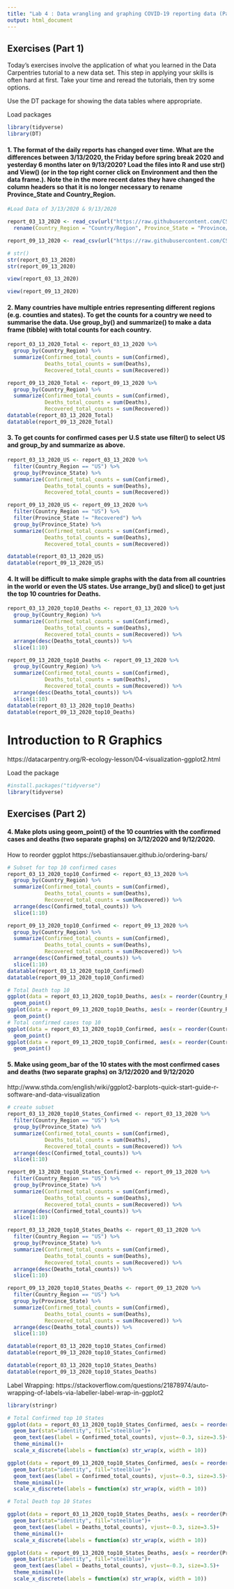 ```yaml
---
title: "Lab 4 : Data wrangling and graphing COVID-19 reporting data (Part 1)"
output: html_document
---
```

## Exercises (Part 1)
Today’s exercises involve the application of what you learned in the Data Carpentries tutorial to a new data set. This step in applying your skills is often hard at first. Take your time and reread the tutorials, then try some options.

Use the DT package for showing the data tables where appropriate.

Load packages
```r
library(tidyverse)
library(DT)
```

#### 1. The format of the daily reports has changed over time. What are the differences between 3/13/2020, the Friday before spring break 2020 and yesterday 6 months later on 9/13/2020? Load the files into R and use str() and View() (or in the top right corner click on Environment and then the data frame.). Note the in the more recent dates they have changed the column headers so that it is no longer necessary to rename Province_State and Country_Region.

```r
#Load Data of 3/13/2020 & 9/13/2020

report_03_13_2020 <- read_csv(url("https://raw.githubusercontent.com/CSSEGISandData/COVID-19/master/csse_covid_19_data/csse_covid_19_daily_reports/03-11-2020.csv")) %>%
  rename(Country_Region = "Country/Region", Province_State = "Province/State")

report_09_13_2020 <- read_csv(url("https://raw.githubusercontent.com/CSSEGISandData/COVID-19/master/csse_covid_19_data/csse_covid_19_daily_reports/09-13-2020.csv"))

```

```r
# str()
str(report_03_13_2020)
str(report_09_13_2020)

```
```r
view(report_03_13_2020)
```
```r
view(report_09_13_2020)
```


#### 2. Many countries have multiple entries representing different regions (e.g. counties and states). To get the counts for a country we need to summarise the data. Use group_by() and summarize() to make a data frame (tibble) with total counts for each country.

```r
report_03_13_2020_Total <- report_03_13_2020 %>% 
  group_by(Country_Region) %>% 
  summarize(Confirmed_total_counts = sum(Confirmed), 
            Deaths_total_counts = sum(Deaths),
            Recovered_total_counts = sum(Recovered))

report_09_13_2020_Total <- report_09_13_2020 %>% 
  group_by(Country_Region) %>% 
  summarize(Confirmed_total_counts = sum(Confirmed), 
            Deaths_total_counts = sum(Deaths),
            Recovered_total_counts = sum(Recovered))
datatable(report_03_13_2020_Total)
datatable(report_09_13_2020_Total)
```

#### 3. To get counts for confirmed cases per U.S state use filter() to select US and group_by and summarize as above.

```r
report_03_13_2020_US <- report_03_13_2020 %>% 
  filter(Country_Region == "US") %>% 
  group_by(Province_State) %>% 
  summarize(Confirmed_total_counts = sum(Confirmed), 
            Deaths_total_counts = sum(Deaths),
            Recovered_total_counts = sum(Recovered))

report_09_13_2020_US <- report_09_13_2020 %>% 
  filter(Country_Region == "US") %>% 
  filter(Province_State != "Recovered") %>% 
  group_by(Province_State) %>% 
  summarize(Confirmed_total_counts = sum(Confirmed), 
            Deaths_total_counts = sum(Deaths),
            Recovered_total_counts = sum(Recovered))

datatable(report_03_13_2020_US)
datatable(report_09_13_2020_US)
```

#### 4. It will be difficult to make simple graphs with the data from all countries in the world or even the US states. Use arrange_by() and slice() to get just the top 10 countries for Deaths.

```r
report_03_13_2020_top10_Deaths <- report_03_13_2020 %>% 
  group_by(Country_Region) %>% 
  summarize(Confirmed_total_counts = sum(Confirmed), 
            Deaths_total_counts = sum(Deaths),
            Recovered_total_counts = sum(Recovered)) %>% 
  arrange(desc(Deaths_total_counts)) %>% 
  slice(1:10)

report_09_13_2020_top10_Deaths <- report_09_13_2020 %>% 
  group_by(Country_Region) %>% 
  summarize(Confirmed_total_counts = sum(Confirmed), 
            Deaths_total_counts = sum(Deaths),
            Recovered_total_counts = sum(Recovered)) %>% 
  arrange(desc(Deaths_total_counts)) %>% 
  slice(1:10)
datatable(report_03_13_2020_top10_Deaths)
datatable(report_09_13_2020_top10_Deaths)
```
# Introduction to R Graphics

https://datacarpentry.org/R-ecology-lesson/04-visualization-ggplot2.html

Load the package

```r
#install.packages("tidyverse")
library(tidyverse)
```
## Exercises (Part 2)

#### 4. Make plots using geom_point() of the 10 countries with the confirmed cases and deaths (two separate graphs) on 3/12/2020 and 9/12/2020.

How to reorder ggplot
https://sebastiansauer.github.io/ordering-bars/

```r
# Subset for top 10 confirmed cases
report_03_13_2020_top10_Confirmed <- report_03_13_2020 %>% 
  group_by(Country_Region) %>% 
  summarize(Confirmed_total_counts = sum(Confirmed), 
            Deaths_total_counts = sum(Deaths),
            Recovered_total_counts = sum(Recovered)) %>% 
  arrange(desc(Confirmed_total_counts)) %>% 
  slice(1:10)

report_09_13_2020_top10_Confirmed <- report_09_13_2020 %>% 
  group_by(Country_Region) %>% 
  summarize(Confirmed_total_counts = sum(Confirmed), 
            Deaths_total_counts = sum(Deaths),
            Recovered_total_counts = sum(Recovered)) %>% 
  arrange(desc(Confirmed_total_counts)) %>% 
  slice(1:10)
datatable(report_03_13_2020_top10_Confirmed)
datatable(report_09_13_2020_top10_Confirmed)
```
```r
# Total Death top 10
ggplot(data = report_03_13_2020_top10_Deaths, aes(x = reorder(Country_Region,-Deaths_total_counts), y = Deaths_total_counts)) +
  geom_point()
ggplot(data = report_09_13_2020_top10_Deaths, aes(x = reorder(Country_Region,-Deaths_total_counts), y = Deaths_total_counts)) +
  geom_point()
# Total confirmed cases top 10
ggplot(data = report_03_13_2020_top10_Confirmed, aes(x = reorder(Country_Region,-Confirmed_total_counts), y = Confirmed_total_counts)) +
  geom_point()
ggplot(data = report_09_13_2020_top10_Confirmed, aes(x = reorder(Country_Region,-Confirmed_total_counts), y = Confirmed_total_counts)) +
  geom_point()
```

#### 5. Make using geom_bar of the 10 states with the most confirmed cases and deaths (two separate graphs) on 3/12/2020 and 9/12/2020

http://www.sthda.com/english/wiki/ggplot2-barplots-quick-start-guide-r-software-and-data-visualization

```r
# create subset 
report_03_13_2020_top10_States_Confirmed <- report_03_13_2020 %>% 
  filter(Country_Region == "US") %>%
  group_by(Province_State) %>% 
  summarize(Confirmed_total_counts = sum(Confirmed), 
            Deaths_total_counts = sum(Deaths),
            Recovered_total_counts = sum(Recovered)) %>% 
  arrange(desc(Confirmed_total_counts)) %>% 
  slice(1:10)

report_09_13_2020_top10_States_Confirmed <- report_09_13_2020 %>% 
  filter(Country_Region == "US") %>%
  group_by(Province_State) %>% 
  summarize(Confirmed_total_counts = sum(Confirmed), 
            Deaths_total_counts = sum(Deaths),
            Recovered_total_counts = sum(Recovered)) %>% 
  arrange(desc(Confirmed_total_counts)) %>% 
  slice(1:10)

report_03_13_2020_top10_States_Deaths <- report_03_13_2020 %>% 
  filter(Country_Region == "US") %>%
  group_by(Province_State) %>% 
  summarize(Confirmed_total_counts = sum(Confirmed), 
            Deaths_total_counts = sum(Deaths),
            Recovered_total_counts = sum(Recovered)) %>% 
  arrange(desc(Deaths_total_counts)) %>% 
  slice(1:10)

report_09_13_2020_top10_States_Deaths <- report_09_13_2020 %>% 
  filter(Country_Region == "US") %>%
  group_by(Province_State) %>% 
  summarize(Confirmed_total_counts = sum(Confirmed), 
            Deaths_total_counts = sum(Deaths),
            Recovered_total_counts = sum(Recovered)) %>% 
  arrange(desc(Deaths_total_counts)) %>% 
  slice(1:10)

datatable(report_03_13_2020_top10_States_Confirmed)
datatable(report_09_13_2020_top10_States_Confirmed)

datatable(report_03_13_2020_top10_States_Deaths)
datatable(report_09_13_2020_top10_States_Deaths)
```


Label Wrapping:
https://stackoverflow.com/questions/21878974/auto-wrapping-of-labels-via-labeller-label-wrap-in-ggplot2
```r
library(stringr)
```

```r
# Total Confirmed top 10 States
ggplot(data = report_03_13_2020_top10_States_Confirmed, aes(x = reorder(Province_State,-Confirmed_total_counts), y = Confirmed_total_counts)) +
  geom_bar(stat="identity", fill="steelblue")+
  geom_text(aes(label = Confirmed_total_counts), vjust=-0.3, size=3.5)+
  theme_minimal()+
  scale_x_discrete(labels = function(x) str_wrap(x, width = 10))

ggplot(data = report_09_13_2020_top10_States_Confirmed, aes(x = reorder(Province_State,-Confirmed_total_counts), y = Confirmed_total_counts)) +
  geom_bar(stat="identity", fill="steelblue")+
  geom_text(aes(label = Confirmed_total_counts), vjust=-0.3, size=3.5)+
  theme_minimal()+
  scale_x_discrete(labels = function(x) str_wrap(x, width = 10))

# Total Death top 10 States

ggplot(data = report_03_13_2020_top10_States_Deaths, aes(x = reorder(Province_State,-Deaths_total_counts), y = Deaths_total_counts)) +
  geom_bar(stat="identity", fill="steelblue")+
  geom_text(aes(label = Deaths_total_counts), vjust=-0.3, size=3.5)+
  theme_minimal()+
  scale_x_discrete(labels = function(x) str_wrap(x, width = 10))

ggplot(data = report_09_13_2020_top10_States_Deaths, aes(x = reorder(Province_State,-Deaths_total_counts), y = Deaths_total_counts)) +
  geom_bar(stat="identity", fill="steelblue")+
  geom_text(aes(label = Deaths_total_counts), vjust=-0.3, size=3.5)+
  theme_minimal()+
  scale_x_discrete(labels = function(x) str_wrap(x, width = 10))
```

